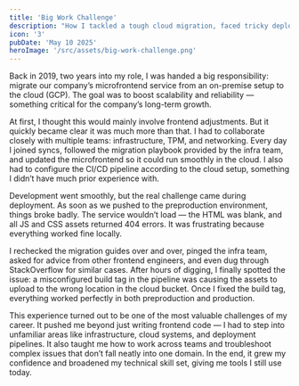 ```yaml
---
title: 'Big Work Challenge'
description: "How I tackled a tough cloud migration, faced tricky deployment issues, and learned to go beyond just frontend work."
icon: '3'
pubDate: 'May 10 2025'
heroImage: '/src/assets/big-work-challenge.png'
---
```


Back in 2019, two years into my role, I was handed a big responsibility: migrate our company’s microfrontend service from an on-premise setup to the cloud (GCP). The goal was to boost scalability and reliability — something critical for the company’s long-term growth.

At first, I thought this would mainly involve frontend adjustments. But it quickly became clear it was much more than that. I had to collaborate closely with multiple teams: infrastructure, TPM, and networking. Every day I joined syncs, followed the migration playbook provided by the infra team, and updated the microfrontend so it could run smoothly in the cloud. I also had to configure the CI/CD pipeline according to the cloud setup, something I didn’t have much prior experience with.

Development went smoothly, but the real challenge came during deployment. As soon as we pushed to the preproduction environment, things broke badly. The service wouldn’t load — the HTML was blank, and all JS and CSS assets returned 404 errors. It was frustrating because everything worked fine locally.

I rechecked the migration guides over and over, pinged the infra team, asked for advice from other frontend engineers, and even dug through StackOverflow for similar cases. After hours of digging, I finally spotted the issue: a misconfigured build tag in the pipeline was causing the assets to upload to the wrong location in the cloud bucket. Once I fixed the build tag, everything worked perfectly in both preproduction and production.

This experience turned out to be one of the most valuable challenges of my career. It pushed me beyond just writing frontend code — I had to step into unfamiliar areas like infrastructure, cloud systems, and deployment pipelines. It also taught me how to work across teams and troubleshoot complex issues that don’t fall neatly into one domain. In the end, it grew my confidence and broadened my technical skill set, giving me tools I still use today.
